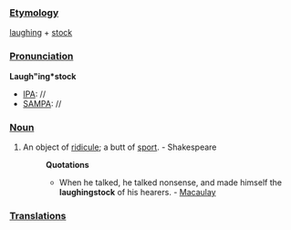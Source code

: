 ===[[Etymology]]===
[[laughing]] + [[stock]]
===[[Pronunciation]]===
'''Laugh"ing*stock'''
*[[IPA]]: //
*[[SAMPA]]: //
===[[Noun]]===
#An object of [[ridicule]]; a butt of [[sport]]. - Shakespeare
#:'''Quotations'''
#:*When he talked, he talked nonsense, and made himself the '''laughingstock''' of his hearers. - [[Macaulay]]
===[[Translations]]===